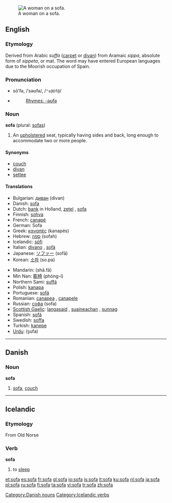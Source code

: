 {{see|sofá}}
[[Image:Edouard Manet 042.jpg|thumb|right|A woman on a sofa. ]]

==English==
{{wikipedia}}
===Etymology===
Derived from Arabic ''suffa'' ([[carpet]] or [[divan]]) from Aramaic ''sippa'', absolute form of ''sippeta'', or mat.  The word may have entered European languages due to the Moorish occupation of Spain.

===Pronunciation===
*sō'fə, /ˈsəʊfə/, /<tt>"s@Uf@</tt>/
*{{audio|en-us-sofa.ogg|Audio (US)}}
*:[[Rhymes:English:-əʊfə|Rhymes: -əʊfə]]

===Noun===
'''sofa''' (plural: [[sofas]])
# An [[upholster]]ed seat, typically having sides and back, long enough to accommodate two or more people.

====Synonyms====
*[[couch]]
*[[divan]]
*[[settee]]

====Translations====
{{top}}
*Bulgarian: [[диван]] (divan) {{n}}
*Danish: [[#Danish|sofa]]
*Dutch: [[bank]] {{f}} {{m}} in Holland, [[zetel]] {{m}}, [[sofa]] {{m}}
*Finnish: [[sohva]]
*French: [[canapé]] {{m}}
*German: Sofa {{n}}
*Greek: [[καναπές]] (kanapés) {{m}}
*Hebrew: [[ספה]] (sofah) {{f}}
*Icelandic: [[sófi]] {{m}}
*Italian: [[divano]] {{m}}, [[sofà]] {{m}}
*Japanese: [[ソファー]] (sofā)
*Korean: [[소파]] (so.pa)
{{mid}}
*Mandarin: {{zh-ts|[[沙發]]|[[沙发]]}} (shā.fā)
*Min Nan: [[膨椅]] (phòng-í)
*Northern Sami: [[suffá]]
*Polish: [[kanapa]] {{f}}
*Portuguese: [[sofá]] {{m}}
*Romanian: [[canapea]] {{f}}, [[canapele]] {{f pl}}
*Russian: [[софа]] (sofa) {{f}}
*[[Scottish Gaelic]]: [[langasaid]] {{f}}, [[suaineachan]] {{m}}, [[sunnag]] {{f}}
*Spanish: [[sofá]] {{m}}
*Swedish: [[soffa]] {{c}}
*Turkish: [[kanepe]]
*[[Urdu]]: {{URchar|[[صوفہ]]}} (s̱ufa)
{{bottom}}

----

==Danish==
===Noun===
'''sofa'''
#[[#English|sofa]], [[couch]]
[[Category:Danish nouns]]

----

==Icelandic==
===Etymology===
From Old Norse
===Verb===
'''sofa'''
# to [[sleep]]

[[Category:Icelandic verbs]]

[[et:sofa]]
[[es:sofa]]
[[fr:sofa]]
[[gl:sofa]]
[[io:sofa]]
[[is:sofa]]
[[it:sofa]]
[[ku:sofa]]
[[nl:sofa]]
[[ja:sofa]]
[[pl:sofa]]
[[ru:sofa]]
[[fi:sofa]]
[[ta:sofa]]
[[vi:sofa]]
[[tr:sofa]]
[[zh:sofa]]